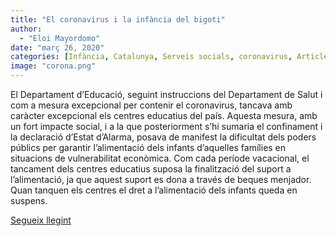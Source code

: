 ```yaml
---
title: "El coronavirus i la infància del bigoti"
author: 
  - "Eloi Mayordomo"
date: "març 26, 2020"
categories: [Infància, Catalunya, Serveis socials, coronavirus, Article]
image: "corona.png"
---
```


El Departament d'Educació, seguint instruccions del Departament de Salut i com a mesura excepcional per contenir el coronavirus, tancava amb caràcter excepcional els centres educatius del país. Aquesta mesura, amb un fort impacte social, i a la que posteriorment s'hi sumaria el confinament i la declaració d'Estat d'Alarma, posava de manifest la dificultat dels poders públics per garantir l'alimentació dels infants d'aquelles famílies en situacions de vulnerabilitat econòmica. Com cada període vacacional, el tancament dels centres educatius suposa la finalització del suport a l'alimentació, ja que aquest suport es dona a través de beques menjador. Quan tanquen els centres el dret a l'alimentació dels infants queda en suspens.

[Segueix llegint](https://lleiengel.cat/coronavirus-infancia-bigoti/)

